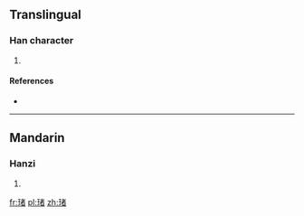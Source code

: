 ==Translingual==

===Han character===
{{Han char|rn=96|rad=玉|as=09|sn=13|four=|canj=一土十大日 (MGJKA)}}

# {{defn|Han|sort=玉09}}

====References====
* {{Han ref|kx=0736.090|dkj=21091|hdz=21125.070|uh=743D|ud=29757}}

----

==Mandarin==

===Hanzi===
{{cmn-hanzi|pin=[[dǔ]] ([[du3]])|wg=tu<sup>3</sup>}}

# {{defn|lang=cmn|sort=玉09}}

[[fr:琽]]
[[pl:琽]]
[[zh:琽]]